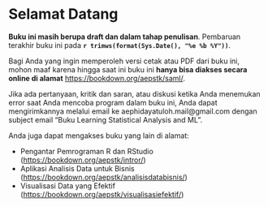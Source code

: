 # Selamat Datang {.unnumbered}

**Buku ini masih berupa draft dan dalam tahap penulisan**. Pembaruan terakhir buku ini pada **`r trimws(format(Sys.Date(), "%e %b %Y"))`**.  

Bagi Anda yang ingin memperoleh versi cetak atau PDF dari buku ini, mohon maaf karena hingga saat ini buku ini **hanya bisa diakses secara online di alamat** <https://bookdown.org/aepstk/saml/>.  

Jika ada pertanyaan, kritik dan saran, atau diskusi ketika Anda menemukan error saat Anda mencoba program dalam buku ini, Anda dapat mengirimkannya melalui email ke aephidayatuloh.mail@gmail.com dengan subject email "Buku Learning Statistical Analysis and ML".  

Anda juga dapat mengakses buku yang lain di alamat:  

* Pengantar Pemrograman R dan RStudio (<https://bookdown.org/aepstk/intror/>)  
* Aplikasi Analisis Data untuk Bisnis (<https://bookdown.org/aepstk/analisisdatabisnis/>)  
* Visualisasi Data yang Efektif (<https://bookdown.org/aepstk/visualisasiefektif/>)  

